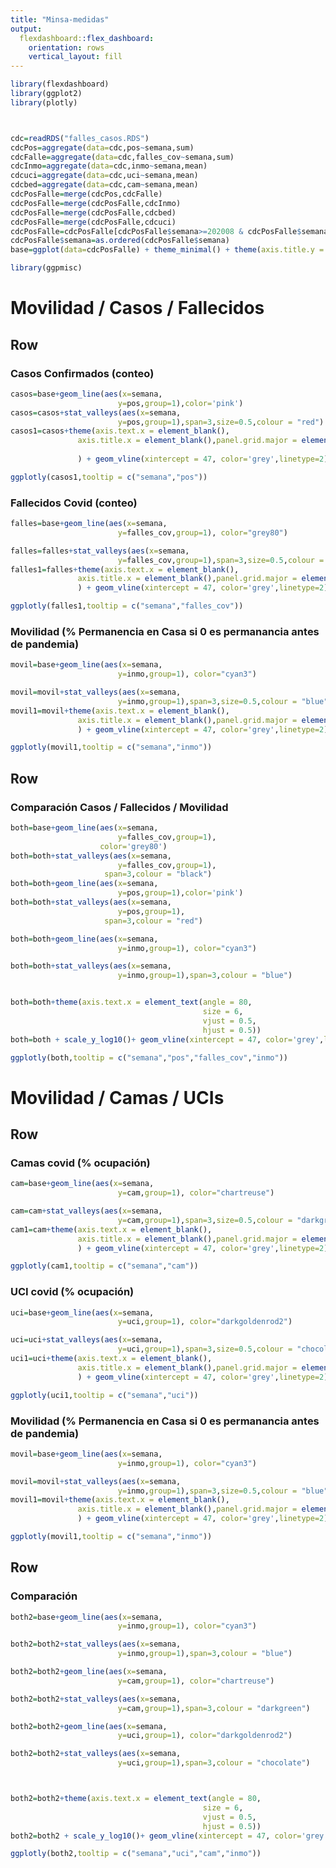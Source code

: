 ```yaml
---
title: "Minsa-medidas"
output: 
  flexdashboard::flex_dashboard:
    orientation: rows
    vertical_layout: fill
---
```


```r
library(flexdashboard)
library(ggplot2)
library(plotly)



cdc=readRDS("falles_casos.RDS")
cdcPos=aggregate(data=cdc,pos~semana,sum)
cdcFalle=aggregate(data=cdc,falles_cov~semana,sum)
cdcInmo=aggregate(data=cdc,inmo~semana,mean)
cdcuci=aggregate(data=cdc,uci~semana,mean)
cdcbed=aggregate(data=cdc,cam~semana,mean)
cdcPosFalle=merge(cdcPos,cdcFalle)
cdcPosFalle=merge(cdcPosFalle,cdcInmo)
cdcPosFalle=merge(cdcPosFalle,cdcbed)
cdcPosFalle=merge(cdcPosFalle,cdcuci)
cdcPosFalle=cdcPosFalle[cdcPosFalle$semana>=202008 & cdcPosFalle$semana<=202113,]
cdcPosFalle$semana=as.ordered(cdcPosFalle$semana)
base=ggplot(data=cdcPosFalle) + theme_minimal() + theme(axis.title.y = element_blank()) +xlab("Año-Semana") 

library(ggpmisc)


```


Movilidad / Casos / Fallecidos
=====================================


Row {data-height=350}
-----------------------------------------------------------------------

### Casos Confirmados (conteo)

```r

casos=base+geom_line(aes(x=semana,
                        y=pos,group=1),color='pink')
casos=casos+stat_valleys(aes(x=semana,
                        y=pos,group=1),span=3,size=0.5,colour = "red")
casos1=casos+theme(axis.text.x = element_blank(),
               axis.title.x = element_blank(),panel.grid.major = element_blank(), panel.grid.minor = element_blank()
               
               ) + geom_vline(xintercept = 47, color='grey',linetype=2)

ggplotly(casos1,tooltip = c("semana","pos"))
```

### Fallecidos Covid (conteo)

```r

falles=base+geom_line(aes(x=semana,
                        y=falles_cov,group=1), color="grey80")

falles=falles+stat_valleys(aes(x=semana,
                        y=falles_cov,group=1),span=3,size=0.5,colour = "black")
falles1=falles+theme(axis.text.x = element_blank(),
               axis.title.x = element_blank(),panel.grid.major = element_blank(), panel.grid.minor = element_blank()
               ) + geom_vline(xintercept = 47, color='grey',linetype=2)

ggplotly(falles1,tooltip = c("semana","falles_cov"))


```

### Movilidad (% Permanencia en Casa si 0 es permanancia antes de pandemia)

```r

movil=base+geom_line(aes(x=semana,
                        y=inmo,group=1), color="cyan3")

movil=movil+stat_valleys(aes(x=semana,
                        y=inmo,group=1),span=3,size=0.5,colour = "blue")
movil1=movil+theme(axis.text.x = element_blank(),
               axis.title.x = element_blank(),panel.grid.major = element_blank(), panel.grid.minor = element_blank()
               ) + geom_vline(xintercept = 47, color='grey',linetype=2)

ggplotly(movil1,tooltip = c("semana","inmo"))


```



Row {data-height=650}
-----------------------------------------------------------------------

### Comparación Casos / Fallecidos / Movilidad
```r
both=base+geom_line(aes(x=semana,
                        y=falles_cov,group=1),
                    color='grey80')
both=both+stat_valleys(aes(x=semana,
                        y=falles_cov,group=1),
                     span=3,colour = "black")
both=both+geom_line(aes(x=semana,
                        y=pos,group=1),color='pink')
both=both+stat_valleys(aes(x=semana,
                        y=pos,group=1),
                     span=3,colour = "red")

both=both+geom_line(aes(x=semana,
                        y=inmo,group=1), color="cyan3")

both=both+stat_valleys(aes(x=semana,
                        y=inmo,group=1),span=3,colour = "blue")


both=both+theme(axis.text.x = element_text(angle = 80,
                                           size = 6,
                                           vjust = 0.5,
                                           hjust = 0.5))
both=both + scale_y_log10()+ geom_vline(xintercept = 47, color='grey',linetype=2)

ggplotly(both,tooltip = c("semana","pos","falles_cov","inmo"))

```


Movilidad / Camas / UCIs
=====================================


Row {data-height=350}
-----------------------------------------------------------------------

### Camas covid (% ocupación)

```r

cam=base+geom_line(aes(x=semana,
                        y=cam,group=1), color="chartreuse")

cam=cam+stat_valleys(aes(x=semana,
                        y=cam,group=1),span=3,size=0.5,colour = "darkgreen")
cam1=cam+theme(axis.text.x = element_blank(),
               axis.title.x = element_blank(),panel.grid.major = element_blank(), panel.grid.minor = element_blank()
               ) + geom_vline(xintercept = 47, color='grey',linetype=2)

ggplotly(cam1,tooltip = c("semana","cam"))


```

### UCI covid (% ocupación)

```r

uci=base+geom_line(aes(x=semana,
                        y=uci,group=1), color="darkgoldenrod2")

uci=uci+stat_valleys(aes(x=semana,
                        y=uci,group=1),span=3,size=0.5,colour = "chocolate")
uci1=uci+theme(axis.text.x = element_blank(),
               axis.title.x = element_blank(),panel.grid.major = element_blank(), panel.grid.minor = element_blank()
               ) + geom_vline(xintercept = 47, color='grey',linetype=2)

ggplotly(uci1,tooltip = c("semana","uci"))


```


### Movilidad (% Permanencia en Casa si 0 es permanancia antes de pandemia)

```r

movil=base+geom_line(aes(x=semana,
                        y=inmo,group=1), color="cyan3")

movil=movil+stat_valleys(aes(x=semana,
                        y=inmo,group=1),span=3,size=0.5,colour = "blue")
movil1=movil+theme(axis.text.x = element_blank(),
               axis.title.x = element_blank(),panel.grid.major = element_blank(), panel.grid.minor = element_blank()
               ) + geom_vline(xintercept = 47, color='grey',linetype=2)

ggplotly(movil1,tooltip = c("semana","inmo"))


```

Row {data-height=650}
-----------------------------------------------------------------------

### Comparación 

```r
both2=base+geom_line(aes(x=semana,
                        y=inmo,group=1), color="cyan3")

both2=both2+stat_valleys(aes(x=semana,
                        y=inmo,group=1),span=3,colour = "blue")

both2=both2+geom_line(aes(x=semana,
                        y=cam,group=1), color="chartreuse")

both2=both2+stat_valleys(aes(x=semana,
                        y=cam,group=1),span=3,colour = "darkgreen")

both2=both2+geom_line(aes(x=semana,
                        y=uci,group=1), color="darkgoldenrod2")

both2=both2+stat_valleys(aes(x=semana,
                        y=uci,group=1),span=3,colour = "chocolate")



both2=both2+theme(axis.text.x = element_text(angle = 80,
                                           size = 6,
                                           vjust = 0.5,
                                           hjust = 0.5))
both2=both2 + scale_y_log10()+ geom_vline(xintercept = 47, color='grey',linetype=2)

ggplotly(both2,tooltip = c("semana","uci","cam","inmo"))

```
